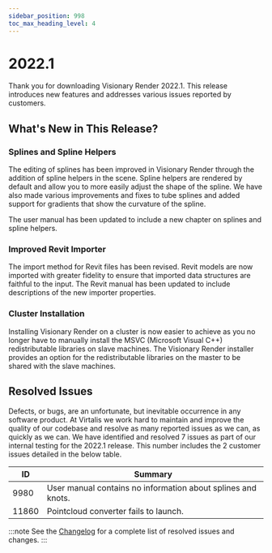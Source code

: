 ```yaml
---
sidebar_position: 998
toc_max_heading_level: 4
---
```


# 2022.1

Thank you for downloading Visionary Render 2022.1. This release introduces new features and addresses various issues reported by customers. 

## What's New in This Release?

### Splines and Spline Helpers

The editing of splines has been improved in Visionary Render through the addition of spline helpers in the scene. Spline helpers are rendered by default and allow you to more easily adjust the shape of the spline. We have also made various improvements and fixes to tube splines and added support for gradients that show the curvature of the spline.

The user manual has been updated to include a new chapter on splines and spline helpers. 

### Improved Revit Importer

The import method for Revit files has been revised. Revit models are now imported with greater fidelity to ensure that imported data structures are faithful to the input. The Revit manual has been updated to include descriptions of the new importer properties.

### Cluster Installation

Installing Visionary Render on a cluster is now easier to achieve as you no longer have to manually install the MSVC (Microsoft Visual C++) redistributable libraries on slave machines. The Visionary Render installer provides an option for the redistributable libraries on the master to be shared with the slave machines.

## Resolved Issues

Defects, or bugs, are an unfortunate, but inevitable occurrence in any software product. At Virtalis we work hard to maintain and improve the quality of our codebase and resolve as many reported issues as we can, as quickly as we can. We have identified and resolved 7 issues as part of our internal testing for the 2022.1 release. This number includes the 2 customer issues detailed in the below table.

| ID | Summary |
|---|---|
| 9980 | User manual contains no information about splines and knots. |
| 11860 | Pointcloud converter fails to launch. |

:::note
See the [Changelog](../../changelogs/visionary-render#20221) for a complete list of resolved issues and changes.
:::
